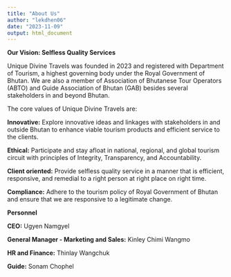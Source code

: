 ```yaml
---
title: "About Us"
author: "lekdhen06"
date: "2023-11-09"
output: html_document
---
```


**Our Vision: Selfless Quality Services**


Unique Divine Travels was founded in 2023 and registered with Department of Tourism, a highest governing body under the Royal Government of Bhutan. We are also a member of Association of Bhutanese Tour Operators (ABTO) and Guide Association of Bhutan (GAB) besides several stakeholders in and beyond Bhutan. 


The core values of Unique Divine Travels are:


**Innovative:** Explore innovative ideas and linkages with stakeholders in and outside Bhutan to enhance viable tourism products and efficient service to the clients.


**Ethical:** Participate and stay afloat in national, regional, and global tourism circuit with principles of Integrity, Transparency, and Accountability.


**Client oriented:** Provide selfless quality service in a manner that is efficient, responsive, and remedial to a right person at right place on right time.


**Compliance:** Adhere to the tourism policy of Royal Government of Bhutan and ensure that we are responsive to a legitimate change.



**Personnel**


**CEO:** Ugyen Namgyel


**General Manager - Marketing and Sales:** Kinley Chimi Wangmo


**HR and Finance:** Thinlay Wangchuk


**Guide:** Sonam Chophel
